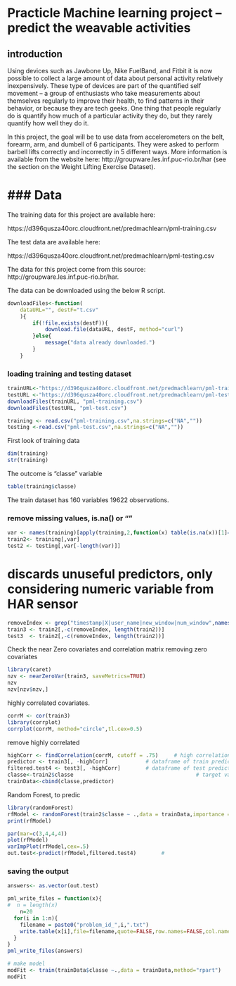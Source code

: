 
Practicle Machine learning project -- predict the weavable activities
====================================

## introduction
Using devices such as Jawbone Up, Nike FuelBand, and Fitbit it is now possible
to collect a large amount of data about personal activity relatively inexpensively.
These type of devices are part of the quantified self movement – a group of
enthusiasts who take measurements about themselves regularly to improve their
health, to find patterns in their behavior, or because they are tech geeks.
One thing that people regularly do is quantify how much of a particular activity
they do, but they rarely quantify how well they do it.

In this project, the goal will be to use data from accelerometers on the belt, forearm, arm, and dumbell of 6 participants. They were asked to perform barbell lifts correctly and incorrectly in 5 different ways. More information is available from the website
here: http://groupware.les.inf.puc-rio.br/har
(see the section on the Weight Lifting Exercise Dataset). 


### Data
==========================================================
The training data for this project are available here: 

https://d396qusza40orc.cloudfront.net/predmachlearn/pml-training.csv

The test data are available here: 

https://d396qusza40orc.cloudfront.net/predmachlearn/pml-testing.csv

The data for this project come from this source: http://groupware.les.inf.puc-rio.br/har. 

The data can be downloaded using the below R script.
```r
downloadFiles<-function(
    dataURL="", destF="t.csv"
    ){
        if(!file.exists(destF)){
            download.file(dataURL, destF, method="curl")
        }else{
            message("data already downloaded.")
        }
    }
```

### loading training and testing dataset
```r
trainURL<-"https://d396qusza40orc.cloudfront.net/predmachlearn/pml-training.csv"
testURL <-"https://d396qusza40orc.cloudfront.net/predmachlearn/pml-testing.csv"
downloadFiles(trainURL, "pml-training.csv")
downloadFiles(testURL, "pml-test.csv")

training <- read.csv("pml-training.csv",na.strings=c("NA",""))
testing <-read.csv("pml-test.csv",na.strings=c("NA",""))
```

First look of training data
```r
dim(training)
str(training)
```

The outcome is "classe" variable
```r
table(training$classe)
```
The train dataset has 160 variables 19622 observations.

### remove missing values, is.na() or ""
```r
var <- names(training)[apply(training,2,function(x) table(is.na(x))[1]==19622)]   
train2<- training[,var]
test2 <- testing[,var[-length(var)]]
```

# discards unuseful predictors, only considering numeric variable from HAR sensor
```r
removeIndex <- grep("timestamp|X|user_name|new_window|num_window",names(train2))
train3 <- train2[,-c(removeIndex, length(train2))]
test3  <- train2[,-c(removeIndex, length(train2))]
```


Check the near Zero covariates and correlation matrix
removing zero covariates
```r
library(caret)
nzv <- nearZeroVar(train3, saveMetrics=TRUE)
nzv
nzv[nzv$nzv,]
```

highly correlated covariates.
```r
corrM <- cor(train3)
library(corrplot)
corrplot(corrM, method="circle",tl.cex=0.5)
```

remove highly correlated
```r
highCorr <- findCorrelation(corrM, cutoff = .75)     # high correlation
predictor <- train3[, -highCorr]            # dataframe of train predictors
filtered.test4 <- test3[, -highCorr]        # dataframe of test predictors
classe<-train2$classe                                       # target variable
trainData<-cbind(classe,predictor)    
```

Random Forest, to predic
```r
library(randomForest)
rfModel <- randomForest(train2$classe ~ .,data = trainData,importance = TRUE,ntrees = 10)
print(rfModel)

par(mar=c(3,4,4,4))                               
plot(rfModel)  
varImpPlot(rfModel,cex=.5)  
out.test<-predict(rfModel,filtered.test4)        #
```


### saving the output
```r
answers<- as.vector(out.test)

pml_write_files = function(x){
#  n = length(x)
    n=20
  for(i in 1:n){
    filename = paste0("problem_id_",i,".txt")
    write.table(x[i],file=filename,quote=FALSE,row.names=FALSE,col.names=FALSE)
  }
}
pml_write_files(answers)
```

```r
# make model
modFit <- train(trainData$classe ~.,data = trainData,method="rpart")
modFit
```
